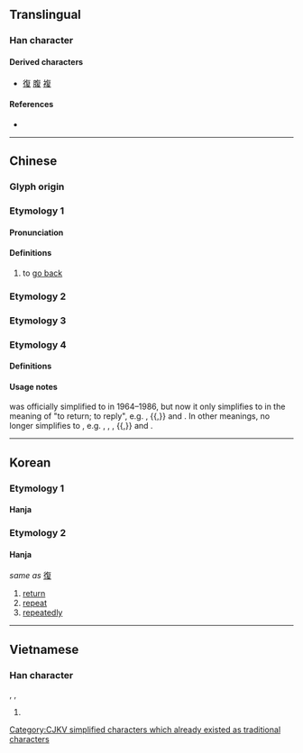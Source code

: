 {{also|復|複|覆|夏}}
{{character info}}
==Translingual==
{{stroke order|strokes=9}}

===Han character===
{{Han char|rn=35|rad=夊|as=06|sn=9|four=80407|canj=OAHE|ids=⿱𭥍夂(GHJV),⿱𭥍夊(T)}}

====Derived characters====
* [[復]] [[腹]] [[複]]

====References====
* {{Han ref|kx=0245.101|hdz=20869.060|uh=590D|ud=22797|bh=CE60|bd=52832}}

[[Category:CJKV simplified characters which already existed as traditional characters]]

----

==Chinese==

===Glyph origin===
{{Han etym}}
{{rfe|zh|Is this a pictogram (象形)? If so, what was it supposed to look like? If not, what kind of character is it?}}

===Etymology 1===
{{zh-forms}}

====Pronunciation====
{{zh-pron
|m=fù
|c=fuk6
|mc=y
|oc=y
|ma=
|cat=v
}}

====Definitions====
{{zh-hanzi}}

# to [[go back]]

===Etymology 2===
{{zh-see|復}}

===Etymology 3===
{{zh-see|複}}

===Etymology 4===

====Definitions====
{{zh-see|覆|fs}}

====Usage notes====
{{lang|zh|覆}} was officially simplified to {{lang|zh|复}} in 1964–1986, but now it only simplifies to {{lang|zh|复}} in the meaning of "to return; to reply", e.g. {{zh-l|答覆/答复}}, {{zh-l|反覆/反复}}{{,}} and {{zh-l|回覆/回复}}. In other meanings, {{lang|zh|覆}} no longer simplifies to {{lang|zh|复}}, e.g. {{zh-l|翻覆}}, {{zh-l|覆蓋}}, {{zh-l|顛覆}}, {{zh-l|傾覆}}{{,}} and {{zh-l|覆轍}}.

----

==Korean==

===Etymology 1===

====Hanja====
{{ko-hanja/new|회복하다|회복할|복}}

===Etymology 2===

====Hanja====
{{ko-hanja/new|다시|부}}

''same as'' [[復]]

# [[return]]
# [[repeat]]
# [[repeatedly]]

----

==Vietnamese==

===Han character===
{{vi-readings|reading=phúc|rs=夊06}}, {{vi-readings|reading=phục|rs=夊06}}, {{vi-readings|reading=phức|rs=夊06}}

# {{rfdef|vi|sort=夊06}}